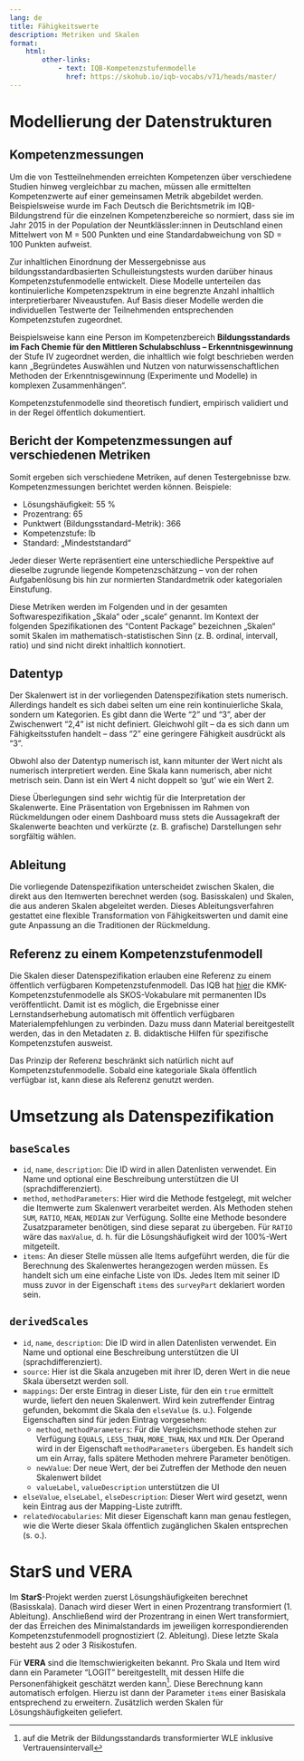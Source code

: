```yaml
---
lang: de
title: Fähigkeitswerte
description: Metriken und Skalen
format:
    html:
        other-links:
            - text: IQB-Kompetenzstufenmodelle
              href: https://skohub.io/iqb-vocabs/v71/heads/master/
---
```


# Modellierung der Datenstrukturen

## Kompetenzmessungen

Um die von Testteilnehmenden erreichten Kompetenzen über verschiedene Studien hinweg vergleichbar zu machen, müssen alle ermittelten Kompetenzwerte auf einer gemeinsamen Metrik abgebildet werden. Beispielsweise wurde im Fach Deutsch die Berichtsmetrik im IQB-Bildungstrend für die einzelnen Kompetenzbereiche so normiert, dass sie im Jahr 2015 in der Population der Neuntklässler:innen in Deutschland einen Mittelwert von M = 500 Punkten und eine Standardabweichung von SD = 100 Punkten aufweist.

Zur inhaltlichen Einordnung der Messergebnisse aus bildungsstandardbasierten Schulleistungstests wurden darüber hinaus Kompetenzstufenmodelle entwickelt. Diese Modelle unterteilen das kontinuierliche Kompetenzspektrum in eine begrenzte Anzahl inhaltlich interpretierbarer Niveaustufen. Auf Basis dieser Modelle werden die individuellen Testwerte der Teilnehmenden entsprechenden Kompetenzstufen zugeordnet.

Beispielsweise kann eine Person im Kompetenzbereich **Bildungsstandards im Fach Chemie für den Mittleren Schulabschluss – Erkenntnisgewinnung** der Stufe IV zugeordnet werden, die inhaltlich wie folgt beschrieben werden kann „Begründetes Auswählen und Nutzen von naturwissenschaftlichen Methoden der Erkenntnisgewinnung (Experimente und Modelle) in komplexen Zusammenhängen“.

Kompetenzstufenmodelle sind theoretisch fundiert, empirisch validiert und in der Regel öffentlich dokumentiert.

## Bericht der Kompetenzmessungen auf verschiedenen Metriken

Somit ergeben sich verschiedene Metriken, auf denen Testergebnisse bzw. Kompetenzmessungen berichtet werden können. Beispiele:

* Lösungshäufigkeit: 55 %
* Prozentrang: 65
* Punktwert (Bildungsstandard-Metrik): 366
* Kompetenzstufe: Ib
* Standard: „Mindeststandard“

Jeder dieser Werte repräsentiert eine unterschiedliche Perspektive auf dieselbe zugrunde liegende Kompetenzschätzung – von der rohen Aufgabenlösung bis hin zur normierten Standardmetrik oder kategorialen Einstufung.

Diese Metriken werden im Folgenden und in der gesamten Softwarespezifikation „Skala“ oder „scale“ genannt. Im Kontext der folgenden Spezifikationen des “Content Package” bezeichnen „Skalen“ somit Skalen im mathematisch-statistischen Sinn (z. B. ordinal, intervall, ratio) und sind nicht direkt inhaltlich konnotiert.

## Datentyp

Der Skalenwert ist in der vorliegenden Datenspezifikation stets numerisch. Allerdings handelt es sich dabei selten um eine rein kontinuierliche Skala, sondern um Kategorien. Es gibt dann die Werte "2" und "3", aber der Zwischenwert "2,4" ist nicht definiert. Gleichwohl gilt -- da es sich dann um Fähigkeitsstufen handelt -- dass "2" eine geringere Fähigkeit ausdrückt als "3".

Obwohl also der Datentyp numerisch ist, kann mitunter der Wert nicht als numerisch interpretiert werden. Eine Skala kann numerisch, aber nicht metrisch sein. Dann ist ein Wert 4 nicht doppelt so 'gut' wie ein Wert 2.

Diese Überlegungen sind sehr wichtig für die Interpretation der Skalenwerte. Eine Präsentation von Ergebnissen im Rahmen von Rückmeldungen oder einem Dashboard muss stets die Aussagekraft der Skalenwerte beachten und verkürzte (z. B. grafische) Darstellungen sehr sorgfältig wählen.

## Ableitung

Die vorliegende Datenspezifikation unterscheidet zwischen Skalen, die direkt aus den Itemwerten berechnet werden (sog. Basisskalen) und Skalen, die aus anderen Skalen abgeleitet werden. Dieses Ableitungsverfahren gestattet eine flexible Transformation von Fähigkeitswerten und damit eine gute Anpassung an die Traditionen der Rückmeldung.

## Referenz zu einem Kompetenzstufenmodell

Die Skalen dieser Datenspezifikation erlauben eine Referenz zu einem öffentlich verfügbaren Kompetenzstufenmodell. Das IQB hat [hier](https://skohub.io/iqb-vocabs/v71/heads/master/) die KMK-Kompetenzstufenmodelle als SKOS-Vokabulare mit permanenten IDs veröffentlicht. Damit ist es möglich, die Ergebnisse einer Lernstandserhebung automatisch mit öffentlich verfügbaren Materialempfehlungen zu verbinden. Dazu muss dann Material bereitgestellt werden, das in den Metadaten z. B. didaktische Hilfen für spezifische Kompetenzstufen ausweist.

Das Prinzip der Referenz beschränkt sich natürlich nicht auf Kompetenzstufenmodelle. Sobald eine kategoriale Skala öffentlich verfügbar ist, kann diese als Referenz genutzt werden.

# Umsetzung als Datenspezifikation

## `baseScales`

* `id`, `name`, `description`: Die ID wird in allen Datenlisten verwendet. Ein Name und optional eine Beschreibung unterstützen die UI (sprachdifferenziert).
* `method`, `methodParameters`: Hier wird die Methode festgelegt, mit welcher die Itemwerte zum Skalenwert verarbeitet werden. Als Methoden stehen `SUM`, `RATIO`, `MEAN`, `MEDIAN` zur Verfügung. Sollte eine Methode besondere Zusatzparameter benötigen, sind diese separat zu übergeben. Für `RATIO` wäre das `maxValue`, d. h. für die Lösungshäufigkeit wird der 100%-Wert mitgeteilt.
* `items`: An dieser Stelle müssen alle Items aufgeführt werden, die für die Berechnung des Skalenwertes herangezogen werden müssen. Es handelt sich um eine einfache Liste von IDs. Jedes Item mit seiner ID muss zuvor in der Eigenschaft `items` des `surveyPart` deklariert worden sein.

## `derivedScales`

* `id`, `name`, `description`: Die ID wird in allen Datenlisten verwendet. Ein Name und optional eine Beschreibung unterstützen die UI (sprachdifferenziert).
* `source`: Hier ist die Skala anzugeben mit ihrer ID, deren Wert in die neue Skala übersetzt werden soll.
* `mappings`:  Der erste Eintrag in dieser Liste, für den ein `true` ermittelt wurde, liefert den neuen Skalenwert. Wird kein zutreffender Eintrag gefunden, bekommt die Skala den `elseValue` (s. u.). Folgende Eigenschaften sind für jeden Eintrag vorgesehen:
  * `method`, `methodParameters`: Für die Vergleichsmethode stehen zur Verfügung `EQUALS`, `LESS_THAN`, `MORE_THAN`, `MAX` und `MIN`. Der Operand wird in der Eigenschaft `methodParameters` übergeben. Es handelt sich um ein Array, falls spätere Methoden mehrere Parameter benötigen.
  * `newValue`: Der neue Wert, der bei Zutreffen der Methode den neuen Skalenwert bildet
  * `valueLabel`, `valueDescription` unterstützen die UI
* `elseValue`, `elseLabel`, `elseDescription`: Dieser Wert wird gesetzt, wenn kein Eintrag aus der Mapping-Liste zutrifft.
* `relatedVocabularies`: Mit dieser Eigenschaft kann man genau festlegen, wie die Werte dieser Skala öffentlich zugänglichen Skalen entsprechen (s. o.).

# StarS und VERA

Im **StarS**-Projekt werden zuerst Lösungshäufigkeiten berechnet (Basisskala). Danach wird dieser Wert in einen Prozentrang transformiert (1. Ableitung). Anschließend wird der Prozentrang in einen Wert transformiert, der das Erreichen des Minimalstandards im jeweiligen korrespondierenden Kompetenzstufenmodell prognostiziert (2. Ableitung). Diese letzte Skala besteht aus 2 oder 3 Risikostufen.

Für **VERA** sind die Itemschwierigkeiten bekannt. Pro Skala und Item wird dann ein Parameter "LOGIT" bereitgestellt, mit dessen Hilfe die Personenfähigkeit geschätzt werden kann[^1]. Diese Berechnung kann automatisch erfolgen. Hierzu ist dann der Parameter `items` einer Basiskala entsprechend zu erweitern. Zusätzlich werden Skalen für Lösungshäufigkeiten geliefert.

[^1]: auf die Metrik der Bildungsstandards transformierter WLE inklusive Vertrauensintervall